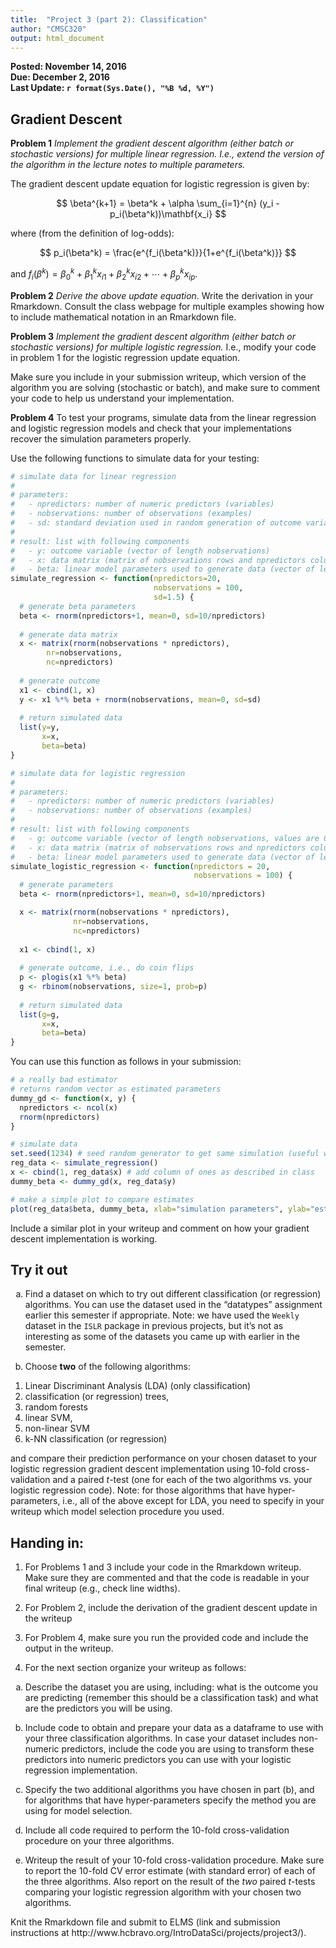 ```yaml
---
title:  "Project 3 (part 2): Classification"
author: "CMSC320"
output: html_document
---
```


**Posted: November 14, 2016**  
**Due: December 2, 2016**  
**Last Update: `r format(Sys.Date(), "%B %d, %Y")`**

## Gradient Descent

**Problem 1** _Implement the gradient descent algorithm (either batch or stochastic versions) for multiple linear regression. I.e., extend the version of the algorithm in the lecture notes to multiple parameters._

The gradient descent update equation for logistic regression is given by:

$$
\beta^{k+1} = \beta^k + \alpha \sum_{i=1}^{n} (y_i - p_i(\beta^k))\mathbf{x_i}
$$

where (from the definition of log-odds):

$$
p_i(\beta^k) = \frac{e^{f_i(\beta^k)}}{1+e^{f_i(\beta^k)}}
$$

and $f_i(\beta^k) = \beta_0^k + \beta_1^k x_{i1} + \beta_2^k x_{i2} + \cdots + \beta_p^k x_{ip}$.

**Problem 2** _Derive the above update equation_. Write the derivation in your Rmarkdown. Consult the class webpage for multiple examples showing how to include mathematical notation in an Rmarkdown file.

**Problem 3** _Implement the gradient descent algorithm (either batch or stochastic versions) for multiple logistic regression._ I.e., modify your code in problem 1 for the logistic regression update equation.

Make sure you include in your submission writeup, which version of the algorithm you are solving (stochastic or batch), and make sure to comment your code to help us understand your implementation.

**Problem 4** To test your programs, simulate data from the linear regression and logistic regression models and check that your implementations recover the simulation parameters properly. 

Use the following functions to simulate data for your testing:

```r
# simulate data for linear regression
#
# parameters:
#   - npredictors: number of numeric predictors (variables)
#   - nobservations: number of observations (examples)
#   - sd: standard deviation used in random generation of outcome variable
#
# result: list with following components
#   - y: outcome variable (vector of length nobservations)
#   - x: data matrix (matrix of nobservations rows and npredictors columns)
#   - beta: linear model parameters used to generate data (vector of length npredictors + 1)
simulate_regression <- function(npredictors=20, 
                                nobservations = 100,
                                sd=1.5) {
  # generate beta parameters
  beta <- rnorm(npredictors+1, mean=0, sd=10/npredictors)
  
  # generate data matrix
  x <- matrix(rnorm(nobservations * npredictors), 
        nr=nobservations, 
        nc=npredictors)
  
  # generate outcome 
  x1 <- cbind(1, x)
  y <- x1 %*% beta + rnorm(nobservations, mean=0, sd=sd)
  
  # return simulated data
  list(y=y,
       x=x,
       beta=beta)
}

# simulate data for logistic regression
#
# parameters:
#   - npredictors: number of numeric predictors (variables)
#   - nobservations: number of observations (examples)
#
# result: list with following components
#   - g: outcome variable (vector of length nobservations, values are 0 or 1)
#   - x: data matrix (matrix of nobservations rows and npredictors columns)
#   - beta: linear model parameters used to generate data (vector of length npredictors + 1)
simulate_logistic_regression <- function(npredictors = 20,
                                         nobservations = 100) {
  # generate parameters
  beta <- rnorm(npredictors+1, mean=0, sd=10/npredictors)

  x <- matrix(rnorm(nobservations * npredictors), 
              nr=nobservations, 
              nc=npredictors)
  
  x1 <- cbind(1, x)
  
  # generate outcome, i.e., do coin flips
  p <- plogis(x1 %*% beta)
  g <- rbinom(nobservations, size=1, prob=p)
  
  # return simulated data
  list(g=g,
       x=x,
       beta=beta)
}
```

You can use this function as follows in your submission:

```r
# a really bad estimator
# returns random vector as estimated parameters
dummy_gd <- function(x, y) {
  npredictors <- ncol(x)
  rnorm(npredictors)
}

# simulate data
set.seed(1234) # seed random generator to get same simulation (useful when debugging)
reg_data <- simulate_regression()
x <- cbind(1, reg_data$x) # add column of ones as described in class
dummy_beta <- dummy_gd(x, reg_data$y)

# make a simple plot to compare estimates
plot(reg_data$beta, dummy_beta, xlab="simulation parameters", ylab="estimated parameters", pch=19, cex=1.3)
```

Include a similar plot in your writeup and comment on how your gradient descent implementation is working.

## Try it out

(a) Find a dataset on which to try out different classification (or regression) algorithms. You can use the dataset used in the "datatypes" assignment earlier this semester if appropriate. Note: we have used the `Weekly` dataset in the `ISLR` package in previous projects, but it's not as interesting as some of the datasets you came up with earlier in the semester.

(b) Choose **two** of the following algorithms: 

  (1) Linear Discriminant Analysis (LDA) (only classification)
  (2) classification (or regression) trees, 
  (3) random forests  
  (4) linear SVM, 
  (5) non-linear SVM
  (6) k-NN classification (or regression)

and compare their prediction performance on your chosen dataset to your logistic regression gradient descent implementation using 10-fold cross-validation and a paired $t$-test (one for each of the two algorithms vs. your logistic regression code). Note: for those algorithms that have hyper-parameters, i.e., all of the above except for LDA, you need to specify in your writeup which model selection procedure you used.

## Handing in:

1) For Problems 1 and 3 include your code in the Rmarkdown writeup. Make sure they are commented and that the code is readable in your final writeup (e.g., check line widths).

2) For Problem 2, include the derivation of the gradient descent update in the writeup

3) For Problem 4, make sure you run the provided code and include the output in the writeup.

5) For the next section organize your writeup as follows:

a) Describe the dataset you are using, including: what is the outcome you are predicting (remember this should be a classification task) and what are the predictors you will be using. 

b) Include code to obtain and prepare your data as a dataframe to use with your three classification algorithms. In case your dataset includes non-numeric predictors, include the code you are using to transform these predictors into numeric predictors you can use with your logistic regression implementation.

c) Specify the two additional algorithms you have chosen in part (b), and for algorithms that have hyper-parameters specify the method you are using for model selection.

d) Include all code required to perform the 10-fold cross-validation procedure on your three algorithms.

e) Writeup the result of your 10-fold cross-validation procedure. Make sure to report the 10-fold CV error estimate (with standard error) of each of the three algorithms. Also report on the result of the _two_ paired $t$-tests comparing your logistic regression algorithm with your chosen two algorithms. 

Knit the Rmarkdown file and submit to ELMS (link and submission instructions at http://www.hcbravo.org/IntroDataSci/projects/project3/).
